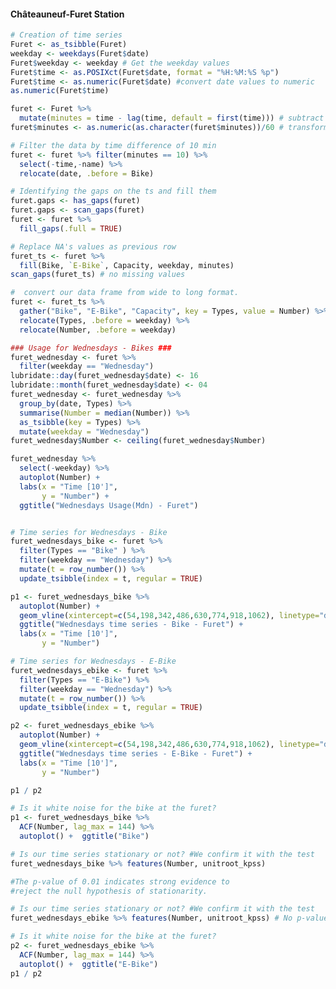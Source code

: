 #### **Châteauneuf-Furet Station**

```r
# Creation of time series
Furet <- as_tsibble(Furet)
weekday <- weekdays(Furet$date)
Furet$weekday <- weekday # Get the weekday values
Furet$time <- as.POSIXct(Furet$date, format = "%H:%M:%S %p")
Furet$time <- as.numeric(Furet$date) #convert date values to numeric
as.numeric(Furet$time)

furet <- Furet %>% 
  mutate(minutes = time - lag(time, default = first(time))) # subtract days
furet$minutes <- as.numeric(as.character(furet$minutes))/60 # transform to minutes

# Filter the data by time difference of 10 min
furet <- furet %>% filter(minutes == 10) %>%
  select(-time,-name) %>%
  relocate(date, .before = Bike)

# Identifying the gaps on the ts and fill them
furet.gaps <- has_gaps(furet)
furet.gaps <- scan_gaps(furet)
furet <- furet %>% 
  fill_gaps(.full = TRUE) 

# Replace NA's values as previous row 
furet_ts <- furet %>%
  fill(Bike, `E-Bike`, Capacity, weekday, minutes)
scan_gaps(furet_ts) # no missing values

#  convert our data frame from wide to long format.
furet <- furet_ts %>% 
  gather("Bike", "E-Bike", "Capacity", key = Types, value = Number) %>%
  relocate(Types, .before = weekday) %>%
  relocate(Number, .before = weekday)
```

```r
### Usage for Wednesdays - Bikes ###
furet_wednesday <- furet %>%
  filter(weekday == "Wednesday") 
lubridate::day(furet_wednesday$date) <- 16
lubridate::month(furet_wednesday$date) <- 04
furet_wednesday <- furet_wednesday %>%
  group_by(date, Types) %>%
  summarise(Number = median(Number)) %>%
  as_tsibble(key = Types) %>%
  mutate(weekday = "Wednesday")
furet_wednesday$Number <- ceiling(furet_wednesday$Number)

furet_wednesday %>% 
  select(-weekday) %>%
  autoplot(Number) +
  labs(x = "Time [10']",
       y = "Number") + 
  ggtitle("Wednesdays Usage(Mdn) - Furet")


# Time series for Wednesdays - Bike
furet_wednesdays_bike <- furet %>% 
  filter(Types == "Bike" ) %>% 
  filter(weekday == "Wednesday") %>%
  mutate(t = row_number()) %>% 
  update_tsibble(index = t, regular = TRUE)

p1 <- furet_wednesdays_bike %>% 
  autoplot(Number) +
  geom_vline(xintercept=c(54,198,342,486,630,774,918,1062), linetype="dotted") + #Per day
  ggtitle("Wednesdays time series - Bike - Furet") +
  labs(x = "Time [10']",
       y = "Number")

# Time series for Wednesdays - E-Bike
furet_wednesdays_ebike <- furet %>% 
  filter(Types == "E-Bike") %>% 
  filter(weekday == "Wednesday") %>%
  mutate(t = row_number()) %>% 
  update_tsibble(index = t, regular = TRUE)

p2 <- furet_wednesdays_ebike %>% 
  autoplot(Number) +
  geom_vline(xintercept=c(54,198,342,486,630,774,918,1062), linetype="dotted") + #Per day
  ggtitle("Wednesdays time series - E-Bike - Furet") +
  labs(x = "Time [10']",
       y = "Number")

p1 / p2
```


```r
# Is it white noise for the bike at the furet? 
p1 <- furet_wednesdays_bike %>% 
  ACF(Number, lag_max = 144) %>% 
  autoplot() +  ggtitle("Bike")

# Is our time series stationary or not? #We confirm it with the test
furet_wednesdays_bike %>% features(Number, unitroot_kpss) 

#The p-value of 0.01 indicates strong evidence to 
#reject the null hypothesis of stationarity.

# Is our time series stationary or not? #We confirm it with the test
furet_wednesdays_ebike %>% features(Number, unitroot_kpss) # No p-value < 0.05

# Is it white noise for the bike at the furet?
p2 <- furet_wednesdays_ebike %>% 
  ACF(Number, lag_max = 144) %>% 
  autoplot() +  ggtitle("E-Bike")
p1 / p2
```